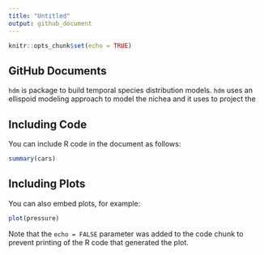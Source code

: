 ```yaml
---
title: "Untitled"
output: github_document
---
```


```r
knitr::opts_chunk$set(echo = TRUE)
```

## GitHub Documents

`hdm` is package to build temporal species distribution models. `hdm` uses an ellispoid modeling approach to model the nichea and it uses to project the 

## Including Code

You can include R code in the document as follows:

```r
summary(cars)
```

## Including Plots

You can also embed plots, for example:

```r
plot(pressure)
```

Note that the `echo = FALSE` parameter was added to the code chunk to prevent printing of the R code that generated the plot.

